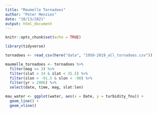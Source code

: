```yaml
---
title: "Maumelle Tornadoes"
author: "Peter Menzies"
date: "10/13/2021"
output: html_document
---
```


```r
knitr::opts_chunk$set(echo = TRUE)

library(tidyverse)
```

```r
tornadoes <- read_csv(here("data", "1950-2019_all_tornadoes.csv"))
```

```r
maumelle_tornadoes <- tornadoes %>% 
  filter(mag >= 3) %>% 
  filter(slat > 34 & slat < 35.5) %>% 
  filter(slon > -91.5 & slon < -90) %>% 
  filter(yr > 2006) %>% 
  select(date, time, mag, slat:len)
```

```r
mau_water <- ggplot(water, aes(x = Date, y = turbidity_fnu)) +
  geom_line() +
  geom_vline()
```

 
